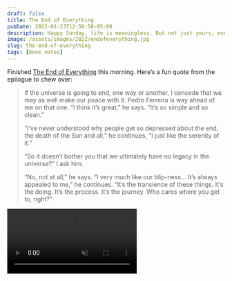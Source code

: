```yaml
---
draft: false
title: The End of Everything
pubDate: 2022-01-23T12:50:58-05:00
description: Happy Sunday, life is meaningless. But not just yours, everyone's!
image: /assets/images/2022/endofeverything.jpg
slug: the-end-of-everything
tags: [book notes]
---
```

Finished [The End of Everything][1] this morning. Here’s a fun quote from the epilogue to chew over:

> If the universe is going to end, one way or another, I concede that we may as well make our peace with it. Pedro Ferreira is way ahead of me on that one. “I think it’s great,” he says. “It’s so simple and so clean.”
> 
> “I’ve never understood why people get so depressed about the end, the death of the Sun and all,” he continues, “I just like the serenity of it.”
> 
> “So it doesn’t bother you that we ultimately have no legacy in the universe?” I ask him.
> 
> “No, not at all,” he says. “I very much like our blip-ness… It’s always appealed to me,” he continues. “It’s the transience of these things. It’s the doing. It’s the process. It’s the journey. Who cares where you get to, right?”

<video autoplay loop muted playsinline src="/assets/images/2022/heat-death.mp4"></video>

[1]:	https://www.indiebound.org/book/9781982103552